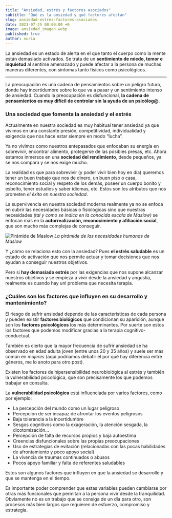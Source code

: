 ```yaml
---
title: "Ansiedad, estrés y factores asociados"
subtitle: "Qué es la ansiedad y qué factores afectan"
slug: ansiedad-estres-factores-asociados
date: 2021-07-25 00:00:00 +0
image: ansiedad_imagen.webp
published: true
author: nuria
---
```


La ansiedad es un estado de alerta en el que tanto el cuerpo como la mente están demasiado activados. Se trata de un **sentimiento de miedo, temor e inquietud** al sentirse amenazado y puede afectar a la persona de muchas maneras diferentes, con síntomas tanto físicos como psicológicos.

---

La preocupación es una cadena de pensamientos sobre un peligro futuro, donde hay incertidumbre sobre lo que va a pasar y un sentimiento intenso de ansiedad. Cuando la preocupación es disfuncional, **la cadena de pensamientos es muy difícil de controlar sin la ayuda de un psicólog@**.

### Una sociedad que fomenta la ansiedad y el estrés

Actualmente en nuestra sociedad es muy habitual tener ansiedad ya que vivimos en una constante presión, competitividad, individualidad y exigencia que nos hace estar siempre en modo “lucha”.

Ya no vivimos como nuestros antepasados que enfocaban su energía en sobrevivir, encontrar alimento, protegerse de las posibles presas, etc. Ahora estamos inmersos en una **sociedad del rendimiento**, desde pequeños, ya se nos compara y se nos exige mucho.

La realidad es que para sobrevivir (y poder vivir bien hoy en día) queremos tener un buen trabajo que nos de dinero, un buen piso o casa, reconocimiento social y respeto de los demás, poseer un cuerpo bonito y esbelto, tener estudios y saber idiomas, etc. Estos son los atributos que nos prometen _el éxito en nuestra sociedad_.

La supervivencia en nuestra sociedad moderna realmente ya no se enfoca en cubrir las necesidades básicas o fisiológicas sino que nuestras necesidades _(tal y como se indica en la conocida escala de Maslow)_ se enfocan más en la **autorrealización, reconocimiento y afiliación social**, que son mucho más complejas de conseguir.

![Pirámide de Maslow](piramidemaslow.webp)
_La pirámide de las necesidades humanas de Maslow_

Y ¿cómo se relaciona esto con la ansiedad? Pues **el estrés saludable** es un estado de activación que nos permite actuar y tomar decisiones que nos ayudan a conseguir nuestros objetivos.

Pero si **hay demasiado estrés** por las exigencias que nos supone alcanzar nuestros objetivos y se empieza a vivir desde la ansiedad y angustia, realmente es cuando hay unl problema que necesita terapia.

### ¿Cuáles son los factores que influyen en su desarrollo y mantenimiento?

El riesgo de sufrir ansiedad depende de las características de cada persona y pueden existir **factores biológicos** que condicionan su aparición, aunque son los **factores psicológicos** los más determinantes. Por suerte son estos los factores que podemos modificar gracias a la terapia cognitivo-conductual.

También es cierto que la mayor frecuencia de sufrir ansiedad se ha observado en edad adulta joven (entre unos 20 y 35 años) y suele ser más común en _mujeres_ (aquí podríamos debatir el por qué hay diferencia entre géneros, me lo anoto para otro post).

Existen los factores de hipersensibilidad neurobiológica al estrés y también la vulnerabilidad psicológica, que son precisamente los que podemos trabajar en consulta.

La **vulnerabilidad psicológica** está influenciada por varios factores, como por ejemplo:

- La percepción del mundo como un lugar peligroso
- Percepción de ser incapaz de afrontar los eventos peligrosos
- Baja tolerancia a la incertidumbre
- Sesgos cognitivos como la exageración, la atención sesgada, la dicotomización...
- Percepción de falta de recursos propios y baja autoestima
- Creencias disfuncionales sobre las propias preocupaciones
- Uso de estrategias de evitación (relacionadas con las pocas habilidades de afrontamiento y poco apoyo social)
- La vivencia de traumas continuados o abusos
- Pocos apoyo familiar y falta de referentes saludables

Estos son algunos factores que influyen en que la ansiedad se desarrolle y que se mantenga en el tiempo.

Es importante poder comprender que estas variables pueden cambiarse por otras más funcionales que permitan a la persona vivir desde la tranquilidad. Obviamente no es un trabajo que se consiga de un día para otro, son procesos más bien largos que requieren de esfuerzo, compromiso y estrategia.
